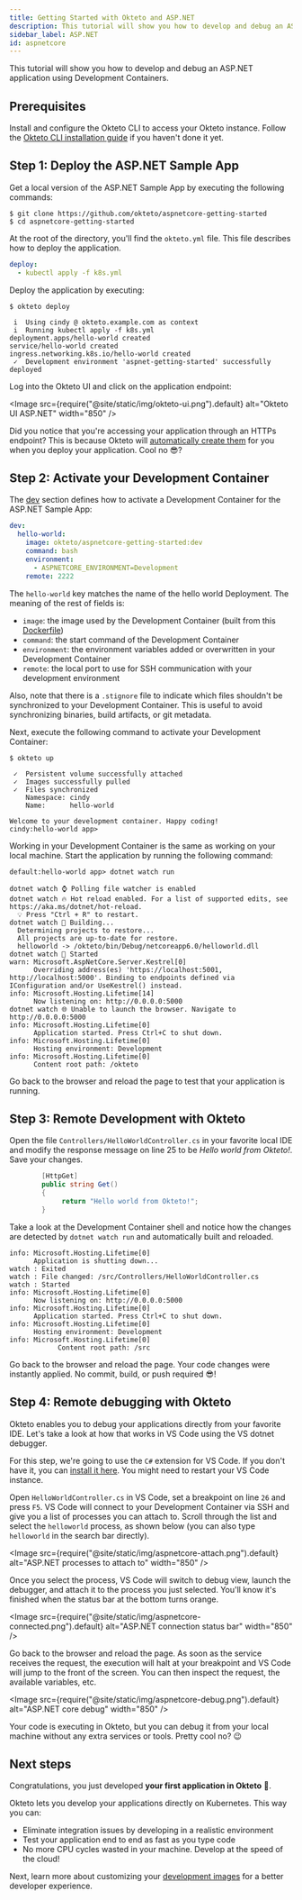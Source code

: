 ```yaml
---
title: Getting Started with Okteto and ASP.NET
description: This tutorial will show you how to develop and debug an ASP.NET application using Okteto
sidebar_label: ASP.NET
id: aspnetcore
---
```



This tutorial will show you how to develop and debug an ASP.NET application using Development Containers.

## Prerequisites

Install and configure the Okteto CLI to access your Okteto instance. Follow the [Okteto CLI installation guide](get-started/install-okteto-cli.mdx) if you haven't done it yet.

## Step 1: Deploy the ASP.NET Sample App

Get a local version of the ASP.NET Sample App by executing the following commands:

```console
$ git clone https://github.com/okteto/aspnetcore-getting-started
$ cd aspnetcore-getting-started
```

At the root of the directory, you'll find the `okteto.yml` file. This file describes how to deploy the application.

```yaml
deploy:
  - kubectl apply -f k8s.yml
```

Deploy the application by executing:

```console
$ okteto deploy
```

```console
 i  Using cindy @ okteto.example.com as context
 i  Running kubectl apply -f k8s.yml
deployment.apps/hello-world created
service/hello-world created
ingress.networking.k8s.io/hello-world created
 ✓  Development environment 'aspnet-getting-started' successfully deployed
```

Log into the Okteto UI and click on the application endpoint:

<Image
  src={require("@site/static/img/okteto-ui.png").default}
  alt="Okteto UI ASP.NET"
  width="850"
/>

Did you notice that you're accessing your application through an HTTPs endpoint? This is because Okteto will [automatically create them](core/ingress/automatic-ssl.mdx) for you when you deploy your application. Cool no 😎?

## Step 2: Activate your Development Container

The [dev](reference/okteto-manifest.mdx#dev-object-optional) section defines how to activate a Development Container for the ASP.NET Sample App:

```yaml
dev:
  hello-world:
    image: okteto/aspnetcore-getting-started:dev
    command: bash
    environment:
      - ASPNETCORE_ENVIRONMENT=Development
    remote: 2222
```

The `hello-world` key matches the name of the hello world Deployment. The meaning of the rest of fields is:

- `image`: the image used by the Development Container (built from this [Dockerfile](https://github.com/okteto/aspnetcore-getting-started/blob/main/Dockerfile))
- `command`: the start command of the Development Container
- `environment`: the environment variables added or overwritten in your Development Container
- `remote`: the local port to use for SSH communication with your development environment

Also, note that there is a `.stignore` file to indicate which files shouldn't be synchronized to your Development Container.
This is useful to avoid synchronizing binaries, build artifacts, or git metadata.

Next, execute the following command to activate your Development Container:

```console
$ okteto up
```

```console
 ✓  Persistent volume successfully attached
 ✓  Images successfully pulled
 ✓  Files synchronized
    Namespace: cindy
    Name:      hello-world

Welcome to your development container. Happy coding!
cindy:hello-world app>
```

Working in your Development Container is the same as working on your local machine.
Start the application by running the following command:

```console
default:hello-world app> dotnet watch run
```

```console
dotnet watch ⌚ Polling file watcher is enabled
dotnet watch 🔥 Hot reload enabled. For a list of supported edits, see https://aka.ms/dotnet/hot-reload.
  💡 Press "Ctrl + R" to restart.
dotnet watch 🔧 Building...
  Determining projects to restore...
  All projects are up-to-date for restore.
  helloworld -> /okteto/bin/Debug/netcoreapp6.0/helloworld.dll
dotnet watch 🚀 Started
warn: Microsoft.AspNetCore.Server.Kestrel[0]
      Overriding address(es) 'https://localhost:5001, http://localhost:5000'. Binding to endpoints defined via IConfiguration and/or UseKestrel() instead.
info: Microsoft.Hosting.Lifetime[14]
      Now listening on: http://0.0.0.0:5000
dotnet watch 🌐 Unable to launch the browser. Navigate to http://0.0.0.0:5000
info: Microsoft.Hosting.Lifetime[0]
      Application started. Press Ctrl+C to shut down.
info: Microsoft.Hosting.Lifetime[0]
      Hosting environment: Development
info: Microsoft.Hosting.Lifetime[0]
      Content root path: /okteto
```

Go back to the browser and reload the page to test that your application is running.

## Step 3: Remote Development with Okteto

Open the file `Controllers/HelloWorldController.cs` in your favorite local IDE and modify the response message on line 25 to be _Hello world from Okteto!_. Save your changes.

```csharp
        [HttpGet]
        public string Get()
        {
             return "Hello world from Okteto!";
        }
```

Take a look at the Development Container shell and notice how the changes are detected by `dotnet watch run` and automatically built and reloaded.

```console
info: Microsoft.Hosting.Lifetime[0]
      Application is shutting down...
watch : Exited
watch : File changed: /src/Controllers/HelloWorldController.cs
watch : Started
info: Microsoft.Hosting.Lifetime[0]
      Now listening on: http://0.0.0.0:5000
info: Microsoft.Hosting.Lifetime[0]
      Application started. Press Ctrl+C to shut down.
info: Microsoft.Hosting.Lifetime[0]
      Hosting environment: Development
info: Microsoft.Hosting.Lifetime[0]
            Content root path: /src
```

Go back to the browser and reload the page. Your code changes were instantly applied. No commit, build, or push required 😎!

## Step 4: Remote debugging with Okteto

Okteto enables you to debug your applications directly from your favorite IDE. Let's take a look at how that works in VS Code using the VS dotnet debugger.

For this step, we're going to use the `C#` extension for VS Code. If you don't have it, you can [install it here](https://marketplace.visualstudio.com/items?itemName=ms-vscode.csharp#review-details). You might need to restart your VS Code instance.

Open `HelloWorldController.cs` in VS Code, set a breakpoint on line `26` and press `F5`. VS Code will connect to your Development Container via SSH and give you a list of processes you can attach to. Scroll through the list and select the `helloworld` process, as shown below (you can also type `helloworld` in the search bar directly).

<Image
  src={require("@site/static/img/aspnetcore-attach.png").default}
  alt="ASP.NET processes to attach to"
  width="850"
/>

Once you select the process, VS Code will switch to debug view, launch the debugger, and attach it to the process you just selected. You'll know it's finished when the status bar at the bottom turns orange.

<Image
  src={require("@site/static/img/aspnetcore-connected.png").default}
  alt="ASP.NET connection status bar"
  width="850"
/>

Go back to the browser and reload the page. As soon as the service receives the request, the execution will halt at your breakpoint and VS Code will jump to the front of the screen. You can then inspect the request, the available variables, etc.

<Image
  src={require("@site/static/img/aspnetcore-debug.png").default}
  alt="ASP.NET core debug"
  width="850"
/>

Your code is executing in Okteto, but you can debug it from your local machine without any extra services or tools. Pretty cool no? 😉

## Next steps

Congratulations, you just developed **your first application in Okteto** 🚀.

Okteto lets you develop your applications directly on Kubernetes. This way you can:

- Eliminate integration issues by developing in a realistic environment
- Test your application end to end as fast as you type code
- No more CPU cycles wasted in your machine. Develop at the speed of the cloud!

Next, learn more about customizing your [development images](deploy/development-environments.mdx) for a better developer experience.
